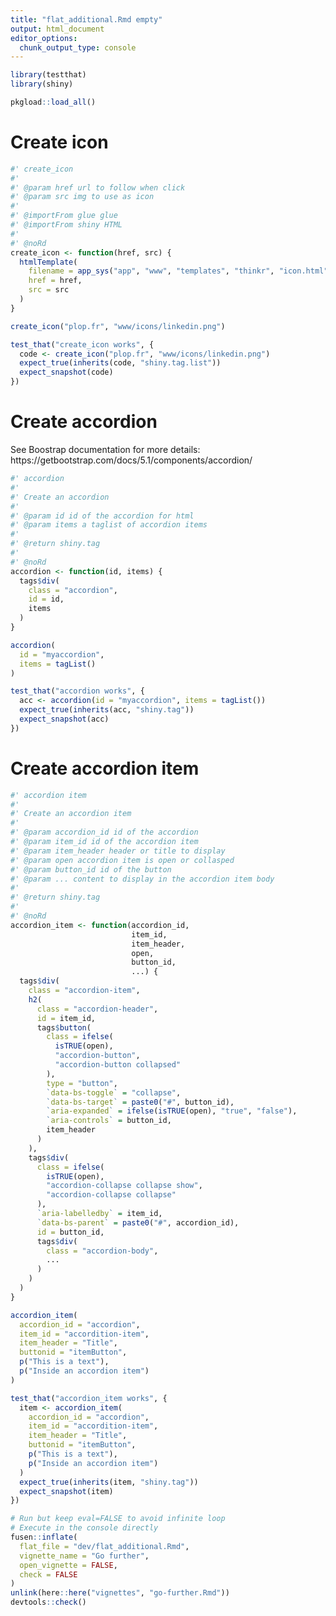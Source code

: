 ```yaml
---
title: "flat_additional.Rmd empty"
output: html_document
editor_options: 
  chunk_output_type: console
---
```


```r
library(testthat)
library(shiny)
```

```r
pkgload::load_all()
```

# Create icon

```r
#' create_icon
#'
#' @param href url to follow when click
#' @param src img to use as icon
#'
#' @importFrom glue glue
#' @importFrom shiny HTML
#'
#' @noRd
create_icon <- function(href, src) {
  htmlTemplate(
    filename = app_sys("app", "www", "templates", "thinkr", "icon.html"),
    href = href,
    src = src
  )
}
```

```r
create_icon("plop.fr", "www/icons/linkedin.png")
```

```r
test_that("create_icon works", {
  code <- create_icon("plop.fr", "www/icons/linkedin.png")
  expect_true(inherits(code, "shiny.tag.list"))
  expect_snapshot(code)
})
```

# Create accordion

See Boostrap documentation for more details:
https://getbootstrap.com/docs/5.1/components/accordion/

```r
#' accordion
#'
#' Create an accordion
#'
#' @param id id of the accordion for html
#' @param items a taglist of accordion items
#'
#' @return shiny.tag
#'
#' @noRd
accordion <- function(id, items) {
  tags$div(
    class = "accordion",
    id = id,
    items
  )
}
```

```r
accordion(
  id = "myaccordion",
  items = tagList()
)
```

```r
test_that("accordion works", {
  acc <- accordion(id = "myaccordion", items = tagList())
  expect_true(inherits(acc, "shiny.tag"))
  expect_snapshot(acc)
})
```

# Create accordion item

```r
#' accordion item
#'
#' Create an accordion item
#'
#' @param accordion_id id of the accordion
#' @param item_id id of the accordion item
#' @param item_header header or title to display
#' @param open accordion item is open or collasped
#' @param button_id id of the button
#' @param ... content to display in the accordion item body
#'
#' @return shiny.tag
#'
#' @noRd
accordion_item <- function(accordion_id,
                           item_id,
                           item_header,
                           open,
                           button_id,
                           ...) {
  tags$div(
    class = "accordion-item",
    h2(
      class = "accordion-header",
      id = item_id,
      tags$button(
        class = ifelse(
          isTRUE(open),
          "accordion-button",
          "accordion-button collapsed"
        ),
        type = "button",
        `data-bs-toggle` = "collapse",
        `data-bs-target` = paste0("#", button_id),
        `aria-expanded` = ifelse(isTRUE(open), "true", "false"),
        `aria-controls` = button_id,
        item_header
      )
    ),
    tags$div(
      class = ifelse(
        isTRUE(open),
        "accordion-collapse collapse show",
        "accordion-collapse collapse"
      ),
      `aria-labelledby` = item_id,
      `data-bs-parent` = paste0("#", accordion_id),
      id = button_id,
      tags$div(
        class = "accordion-body",
        ...
      )
    )
  )
}
```

```r
accordion_item(
  accordion_id = "accordion",
  item_id = "accordition-item",
  item_header = "Title",
  buttonid = "itemButton",
  p("This is a text"),
  p("Inside an accordion item")
)
```

```r
test_that("accordion_item works", {
  item <- accordion_item(
    accordion_id = "accordion",
    item_id = "accordition-item",
    item_header = "Title",
    buttonid = "itemButton",
    p("This is a text"),
    p("Inside an accordion item")
  )
  expect_true(inherits(item, "shiny.tag"))
  expect_snapshot(item)
})
```

```r
# Run but keep eval=FALSE to avoid infinite loop
# Execute in the console directly
fusen::inflate(
  flat_file = "dev/flat_additional.Rmd",
  vignette_name = "Go further",
  open_vignette = FALSE,
  check = FALSE
)
unlink(here::here("vignettes", "go-further.Rmd"))
devtools::check()
```

